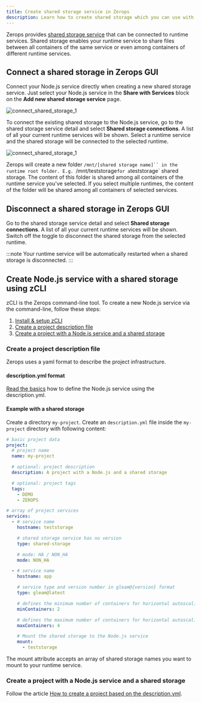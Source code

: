 ```yaml
---
title: Create shared storage service in Zerops
description: Learn how to create shared storage which you can use with your node.js service on Zerops.
---
```


Zerops provides [shared storage service](/shared-storage/overview) that can be connected to runtime services. Shared storage enables your runtime service to share files between all containers of the same service or even among containers of different runtime services.

## Connect a shared storage in Zerops GUI

Connect your Node.js service directly when creating a new shared storage service. Just select your Node.js service in the **Share with Services** block on the **Add new shared storage service** page.

![connect_shared_storage_1](/img/screenshots/connect_shared_storage_1.png)

To connect the existing shared storage to the Node.js service, go to the shared storage service detail and select **Shared storage connections**. A list of all your current runtime services will be shown. Select a runtime service and the shared storage will be connected to the selected runtime.

![connect_shared_storage_1](/img/screenshots/connect_shared_storage_2.png)

Zerops will create a new folder `/mnt/[shared storage name]`` in the runtime root folder. E.g. `/mnt/teststorage`for a`teststorage` shared storage. The content of this folder is shared among all containers of the runtime service you've selected. If you select multiple runtimes, the content of the folder will be shared among all containers of selected services.

## Disconnect a shared storage in Zerops GUI

Go to the shared storage service detail and select **Shared storage connections**. A list of all your current runtime services will be shown. Switch off the toggle to disconnect the shared storage from the selected runtime.

:::note
Your runtime service will be automatically restarted when a shared storage is disconnected.
:::

## Create Node.js service with a shared storage using zCLI

zCLI is the Zerops command-line tool. To create a new Node.js service via the command-line, follow these steps:

1. [Install & setup zCLI](/references/cli)
2. [Create a project description file](/gleam/how-to/shared-storage#create-a-project-description-file)
3. [Create a project with a Node.js service and a shared storage](/gleam/how-to/shared-storage#create-a-project-with-a-gleam-service-and-a-shared-storage)

### Create a project description file

Zerops uses a yaml format to describe the project infrastructure.

#### description.yml format

[Read the basics](/gleam/how-to/create#create-a-project-description-file) how to define the Node.js service using the description.yml.

#### Example with a shared storage

Create a directory `my-project`. Create an `description.yml` file inside the `my-project` directory with following content:

```yml
# basic project data
project:
  # project name
  name: my-project

  # optional: project description
  description: A project with a Node.js and a shared storage

  # optional: project tags
  tags:
    - DEMO
    - ZEROPS

# array of project services
services:
  - # service name
    hostname: teststorage

    # shared storage service has no version
    type: shared-storage

    # mode: HA / NON_HA
    mode: NON_HA

  - # service name
    hostname: app

    # service type and version number in gleam@{version} format
    type: gleam@latest

    # defines the minimum number of containers for horizontal autoscaling. Max value = 6.
    minContainers: 2

    # defines the maximum number of containers for horizontal autoscaling. Max value = 6.
    maxContainers: 4

    # Mount the shared storage to the Node.js service
    mount:
      - teststorage
```

The mount attribute accepts an array of shared storage names you want to mount to your runtime service.

### Create a project with a Node.js service and a shared storage

Follow the article [How to create a project based on the description.yml](/gleam/how-to/create#create-a-project-based-on-the-descriptionyml).

